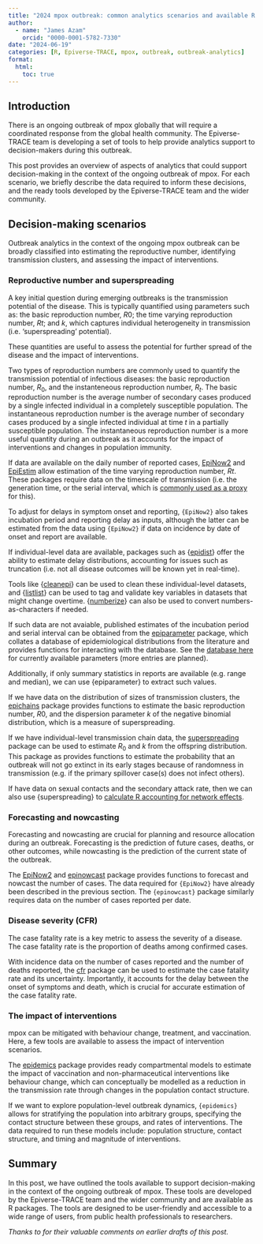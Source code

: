 ```yaml
---
title: "2024 mpox outbreak: common analytics scenarios and available R tools"
author:
  - name: "James Azam"
    orcid: "0000-0001-5782-7330"
date: "2024-06-19"
categories: [R, Epiverse-TRACE, mpox, outbreak, outbreak-analytics]
format:
  html: 
    toc: true
---
```


## Introduction

There is an ongoing outbreak of mpox globally that will require a coordinated response from the global health community. The Epiverse-TRACE team is developing a set of tools to help provide analytics support to decision-makers during this outbreak.

This post provides an overview of aspects of analytics that could support decision-making in the context of the ongoing outbreak of mpox. For each scenario, we briefly describe the data required to inform these decisions, and the ready tools developed by the Epiverse-TRACE team and the wider community.

## Decision-making scenarios

Outbreak analytics in the context of the ongoing mpox outbreak can be broadly classified into estimating the reproductive number, identifying transmission clusters, and assessing the impact of interventions.

### Reproductive number and superspreading

A key initial question during emerging outbreaks is the transmission potential of the disease. This is typically quantified using parameters such as: the basic reproduction number, $R0$; the time varying reproduction number, $Rt$; and $k$, which captures individual heterogeneity in transmission (i.e. 'superspreading' potential).

These quantities are useful to assess the potential for further spread of the disease and the impact of interventions.

Two types of reproduction numbers are commonly used to quantify the transmission potential of infectious diseases: the basic reproduction number, $R_0$, and the instanteneous reproduction number, $R_t$. The basic reproduction number is the average number of secondary cases produced by a single infected individual in a completely susceptible population. The instantaneous reproduction number is the average number of secondary cases produced by a single infected individual at time $t$ in a partially susceptible population. The instantaneous reproduction number is a more useful quantity during an outbreak as it accounts for the impact of interventions and changes in population immunity.

If data are available on the daily number of reported cases, [EpiNow2](https://epiforecasts.io/EpiNow2/) and  [EpiEstim](https://mrc-ide.github.io/EpiEstim/) allow estimation of the time varying reproduction number, $Rt$. These packages require data on the timescale of transmission (i.e. the generation time, or the serial interval, which is [commonly used as a proxy](https://royalsocietypublishing.org/doi/10.1098/rsif.2020.0756) for this).

To adjust for delays in symptom onset and reporting, `{EpiNow2}` also takes incubation period and reporting delay as inputs, although the latter can be estimated from the data using `{EpiNow2}` if data on incidence by date of onset and report are available. 

If individual-level data are available, packages such as {[epidist](https://epidist.epinowcast.org/articles/epidist.html)} offer the ability to estimate delay distributions, accounting for issues such as truncation (i.e. not all disease outcomes will be known yet in real-time).

Tools like {[cleanepi](https://epiverse-trace.github.io/cleanepi/)} can be used to clean these individual-level datasets, and {[listlist](https://epiverse-trace.github.io/linelist/)} can be used to tag and validate key variables in datasets that might change overtime. {[numberize](https://epiverse-trace.github.io/numberize/)} can also be used to convert numbers-as-characters if needed.

If such data are not avaiable, published estimates of the incubation period and serial interval can be obtained from the [epiparameter](https://epiverse-trace.github.io/epiparameter/) package, which collates a database of epidemiological distributions from the literature and provides functions for interacting with the database. See the [database here](https://epiverse-trace.github.io/epiparameter/dev/articles/database) for currently available parameters (more entries are planned).

Additionally, if only summary statistics in reports are available (e.g. range and median), we can use {epiparameter} to extract such values.

If we have data on the distribution of sizes of transmission clusters, the [epichains](https://epiverse-trace.github.io/epichains/) package provides functions to estimate the basic reproduction number, $R0$, and the dispersion parameter $k$ of the negative binomial distribution, which is a measure of superspreading.

If we have individual-level transmission chain data, the [superspreading](https://epiverse-trace.github.io/superspreading/) package can be used to estimate $R_0$ and $k$ from the offspring distribution. This package as provides functions to estimate the probability that an outbreak will not go extinct in its early stages because of randomness in transmission (e.g. if the primary spillover case(s) does not infect others).

If have data on sexual contacts and the secondary attack rate, then we can also use {superspreading} to [calculate R accounting for network effects](https://epiverse-trace.github.io/superspreading/articles/heterogeneous_network_outbreaks.html).

### Forecasting and nowcasting

Forecasting and nowcasting are crucial for planning and resource allocation during an outbreak. Forecasting is the prediction of future cases, deaths, or other outcomes, while nowcasting is the prediction of the current state of the outbreak.

The [EpiNow2](https://epiforecasts.io/EpiNow2/) and [epinowcast](https://package.epinowcast.org/) package provides functions to forecast and nowcast the number of cases. The data required for `{EpiNow2}` have already been described in the previous section. The `{epinowcast}` package similarly requires data on the number of cases reported per date.

### Disease severity (CFR)

The case fatality rate is a key metric to assess the severity of a disease. The case fatality rate is the proportion of deaths among confirmed cases.

With incidence data on the number of cases reported and the number of deaths reported, the [cfr](https://epiverse-trace.github.io/cfr/) package can be used to estimate the case fatality rate and its uncertainty. Importantly, it accounts for the delay between the onset of symptoms and death, which is crucial for accurate estimation of the case fatality rate.

### The impact of interventions

mpox can be mitigated with behaviour change, treatment, and vaccination. Here, a few tools are available to assess the impact of intervention scenarios.

The [epidemics](https://epiverse-trace.github.io/epidemics/) package provides ready compartmental models to estimate the impact of vaccination and non-pharmaceutical interventions like behaviour change, which can conceptually be modelled as a reduction in the transmission rate through changes in the population contact structure.

If we want to explore population-level outbreak dynamics, `{epidemics}` allows for stratifying the population into arbitrary groups, specifying the contact structure between these groups, and rates of interventions. The data required to run these models include: population structure, contact structure, and timing and magnitude of interventions.

## Summary

In this post, we have outlined the tools available to support decision-making in the context of the ongoing outbreak of mpox. These tools are developed by the Epiverse-TRACE team and the wider community and are available as R packages. The tools are designed to be user-friendly and accessible to a wide range of users, from public health professionals to researchers.

*Thanks to <insert reviewers> for their valuable comments on earlier drafts of this post.*
